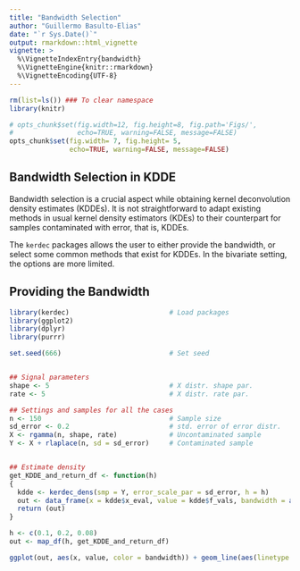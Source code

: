 ```yaml
---
title: "Bandwidth Selection"
author: "Guillermo Basulto-Elias"
date: "`r Sys.Date()`"
output: rmarkdown::html_vignette
vignette: >
  %\VignetteIndexEntry{bandwidth}
  %\VignetteEngine{knitr::rmarkdown}
  %\VignetteEncoding{UTF-8}
---
```


```r
rm(list=ls()) ### To clear namespace
library(knitr)

# opts_chunk$set(fig.width=12, fig.height=8, fig.path='Figs/',
#                echo=TRUE, warning=FALSE, message=FALSE)
opts_chunk$set(fig.width= 7, fig.height= 5,
               echo=TRUE, warning=FALSE, message=FALSE)


```


## Bandwidth Selection in KDDE

Bandwidth selection is a crucial aspect while obtaining kernel deconvolution density estimates (KDDEs). It is not straightforward to adapt existing methods in usual kernel density estimators (KDEs) to their counterpart for samples contaminated with error, that is, KDDEs.

The `kerdec` packages allows the user to either provide the bandwidth, or select some common methods that exist for KDDEs. In the bivariate setting, the options are more limited.

## Providing the Bandwidth

```r
library(kerdec)                         # Load packages
library(ggplot2)                         
library(dplyr)
library(purrr)

set.seed(666)                           # Set seed


## Signal parameters 
shape <- 5                              # X distr. shape par.
rate <- 5                               # X distr. rate par.

## Settings and samples for all the cases
n <- 150                                # Sample size
sd_error <- 0.2                         # std. error of error distr.
X <- rgamma(n, shape, rate)             # Uncontaminated sample
Y <- X + rlaplace(n, sd = sd_error)     # Contaminated sample


## Estimate density
get_KDDE_and_return_df <- function(h)
{
  kdde <- kerdec_dens(smp = Y, error_scale_par = sd_error, h = h)
  out <- data_frame(x = kdde$x_eval, value = kdde$f_vals, bandwidth = as.character(h))
  return (out)
}

h <- c(0.1, 0.2, 0.08)
out <- map_df(h, get_KDDE_and_return_df)

ggplot(out, aes(x, value, color = bandwidth)) + geom_line(aes(linetype = bandwidth))

```


